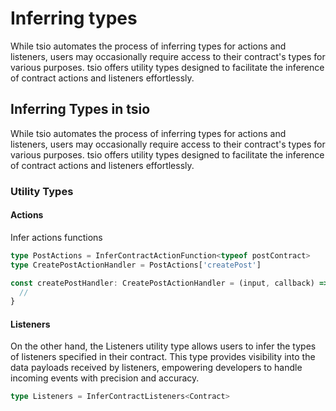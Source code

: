 # Inferring types

While tsio automates the process of inferring types for actions and listeners, users may occasionally require access to their contract's types for various purposes. tsio offers utility types designed to facilitate the inference of contract actions and listeners effortlessly.

## Inferring Types in tsio

While tsio automates the process of inferring types for actions and listeners, users may occasionally require access to their contract's types for various purposes. tsio offers utility types designed to facilitate the inference of contract actions and listeners effortlessly.

### Utility Types

#### Actions

Infer actions functions

```typescript filename="types.ts" copy
type PostActions = InferContractActionFunction<typeof postContract>
type CreatePostActionHandler = PostActions['createPost']

const createPostHandler: CreatePostActionHandler = (input, callback) => {
  //
}
```

#### Listeners

On the other hand, the Listeners utility type allows users to infer the types of listeners specified in their contract. This type provides visibility into the data payloads received by listeners, empowering developers to handle incoming events with precision and accuracy.

```typescript filename="types.ts" copy
type Listeners = InferContractListeners<Contract>
```
